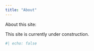```yaml
---
title: "About"
---
```


About this site:

This site is currently under construction.

```r
#| echo: false

```
